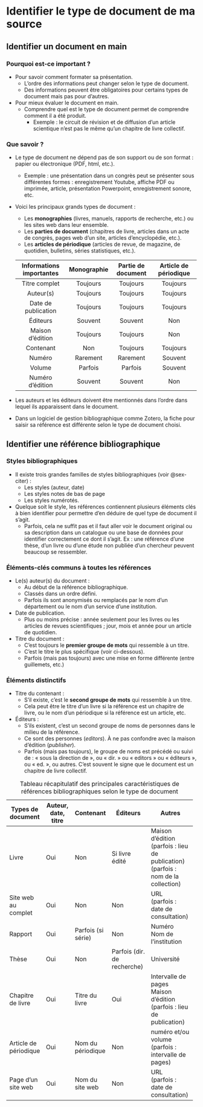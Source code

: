 # Identifier le type de document de ma source {#sec-identifierdocument}

## Identifier un document en main

### Pourquoi est-ce important ?

-   Pour savoir comment formater sa présentation.
    -   L'ordre des informations peut changer selon le type de document.
    -   Des informations peuvent être obligatoires pour certains types de document mais pas pour d'autres.
-   Pour mieux évaluer le document en main.
    -   Comprendre quel est le type de document permet de comprendre comment il a été produit.
        -   Exemple : le circuit de révision et de diffusion d'un article scientique n'est pas le même qu'un chapitre de livre collectif.

### Que savoir ?

-   Le type de document ne dépend pas de son support ou de son format : papier ou électronique (PDF, html, etc.).

    -   Exemple : une présentation dans un congrès peut se présenter sous différentes formes : enregistrement Youtube, affiche PDF ou imprimée, article, présentation Powerpoint, enregistrement sonore, etc.

-   Voici les principaux grands types de document :

    -   Les **monographies** (livres, manuels, rapports de recherche, etc.) ou les sites web dans leur ensemble.
    -   Les **parties de document** (chapitres de livre, articles dans un acte de congrès, pages web d'un site, articles d'encyclopédie, etc.).
    -   Les **articles de périodique** (articles de revue, de magazine, de quotidien, bulletins, séries statistiques, etc.).

    | Informations importantes | Monographie | Partie de document | Article de périodique |
    |:------------------------:|:-----------:|:------------------:|:---------------------:|
    |      Titre complet       |  Toujours   |      Toujours      |       Toujours        |
    |        Auteur(s)         |  Toujours   |      Toujours      |       Toujours        |
    |   Date de publication    |  Toujours   |      Toujours      |       Toujours        |
    |         Éditeurs         |   Souvent   |      Souvent       |          Non          |
    |     Maison d'édition     |  Toujours   |      Toujours      |          Non          |
    |        Contenant         |     Non     |      Toujours      |       Toujours        |
    |          Numéro          |  Rarement   |      Rarement      |        Souvent        |
    |          Volume          |   Parfois   |      Parfois       |        Souvent        |
    |     Numéro d'édition     |   Souvent   |      Souvent       |          Non          |

-   Les auteurs et les éditeurs doivent être mentionnés dans l'ordre dans lequel ils apparaissent dans le document.

-   Dans un logiciel de gestion bibliographique comme Zotero, la fiche pour saisir sa référence est différente selon le type de document choisi.

## Identifier une référence bibliographique

### Styles bibliographiques

-   Il existe trois grandes familles de styles bibliographiques (voir @sex-citer) :
    -   Les styles (auteur, date)
    -   Les styles notes de bas de page
    -   Les styles numérotés.
-   Quelque soit le style, les références contiennent plusieurs éléments clés à bien identifier pour permettre d'en déduire de quel type de document il s'agit.
    -   Parfois, cela ne suffit pas et il faut aller voir le document original ou sa description dans un catalogue ou une base de données pour identifier correctement ce dont il s'agit. Ex : une référence d'une thèse, d'un livre ou d'une étude non publiée d'un chercheur peuvent beaucoup se ressembler.

### Éléments-clés communs à toutes les références

-   Le(s) auteur(s) du document :
    -   Au début de la référence bibliographique.
    -   Classés dans un ordre défini.
    -   Parfois ils sont anonymisés ou remplacés par le nom d'un département ou le nom d'un service d'une institution.
-   Date de publication.
    -   Plus ou moins précise : année seulement pour les livres ou les articles de revues scientifiques ; jour, mois et année pour un article de quotidien.
-   Titre du document :
    -   C'est toujours le **premier groupe de mots** qui ressemble à un titre.
    -   C'est le titre le plus spécifique (voir ci-dessous).
    -   Parfois (mais pas toujours) avec une mise en forme différente (entre guillemets, etc.)

### Éléments distinctifs 

-   Titre du contenant :
    -   S'il existe, c'est le **second groupe de mots** qui ressemble à un titre.
    -   Cela peut être le titre d'un livre si la référence est un chapitre de livre, ou le nom d'un périodique si la référence est un article, etc.
-   Éditeurs :
    -   S'ils existent, c'est un second groupe de noms de personnes dans le milieu de la référence.
    -   Ce sont des personnes (*editors*). À ne pas confondre avec la maison d'édition (*publisher*).
    -   Parfois (mais pas toujours), le groupe de noms est précédé ou suivi de : « sous la direction de », ou « dir. » ou « editors » ou « éditeurs », ou « ed. », ou autres. C'est souvent le signe que le document est un chapitre de livre collectif.

+-----------------------+---------------------+--------------------+-----------------------------+----------------------------------+
| Types de document     | Auteur, date, titre | Contenant          | Éditeurs                    | Autres                           |
+=======================+=====================+====================+=============================+==================================+
| Livre                 | Oui                 | Non                | Si livre édité              | Maison d'édition \               |
|                       |                     |                    |                             | (parfois : lieu de publication)\ |
|                       |                     |                    |                             | (parfois : nom de la collection) |
+-----------------------+---------------------+--------------------+-----------------------------+----------------------------------+
| Site web au complet   | Oui                 | Non                | Non                         | URL \                            |
|                       |                     |                    |                             | (parfois : date de consultation) |
+-----------------------+---------------------+--------------------+-----------------------------+----------------------------------+
| Rapport               | Oui                 | Parfois (si série) | Non                         | Numéro \                         |
|                       |                     |                    |                             | Nom de l'institution             |
+-----------------------+---------------------+--------------------+-----------------------------+----------------------------------+
| Thèse                 | Oui                 | Non                | Parfois (dir. de recherche) | Université                       |
+-----------------------+---------------------+--------------------+-----------------------------+----------------------------------+
| Chapitre de livre     | Oui                 | Titre du livre     | Oui                         | Intervalle de pages\             |
|                       |                     |                    |                             | Maison d'édition \               |
|                       |                     |                    |                             | (parfois : lieu de publication)  |
+-----------------------+---------------------+--------------------+-----------------------------+----------------------------------+
| Article de périodique | Oui                 | Nom du périodique  | Non                         | numéro et/ou volume \            |
|                       |                     |                    |                             | (parfois : intervalle de pages)  |
+-----------------------+---------------------+--------------------+-----------------------------+----------------------------------+
| Page d'un site web    | Oui                 | Nom du site web    | Non                         | URL \                            |
|                       |                     |                    |                             | (parfois : date de consultation) |
+-----------------------+---------------------+--------------------+-----------------------------+----------------------------------+

: Tableau récapitulatif des principales caractéristiques de références bibliographiques selon le type de document
